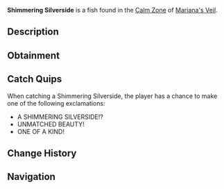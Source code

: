 {{FishInfobox
|image          = Shimmering Silverside.png
|rarity         = Mythical
|sea            = First Sea
|location       = [[Calm Zone]]
|sublocation    = 
|sources        = Fishing Rod
|radar_location = 
|prog_speed     = -20
|xp             = 2400
|weather        = Clear
|time           = Night
|season         = Spring
|bait           = Truffle Worm
|base_weight    = 70
|base_value     = 7800
|weight_range   = 45
|base_chance    = 3
|base_resil     = 20
}}
'''Shimmering Silverside''' is a {{Rarity|Mythical}} fish found in the [[Calm Zone]] of [[Mariana's Veil]].

== Description ==
{{Description|A sleek, silver fish with scales that shimmer like liquid metal.|Bestiary Entry}}

== Obtainment ==
{{Description|Located in clear waters with a unique indescribable shine, rarely spotted within the darkness.|Bestiary Hint}}
{{Fish Availability|
Mariana's Veil/Calm Zone
|top_rods      = 
Leviathan's Fang Rod\157884\317267.94;
Free Spirit Rod\149587.66\314154.29;
Trident Rod\145366.55\305289.38;
No-Life Rod\105025.33\222560.17;
Azure Of Lagoon\102553.71\219322.14;
Plastic Rod\61584.25\155820.6;
Fischer's Rod\61550.38\154887.42;
Adventurer's Rod\61137.29\153065.21;
Ethereal Prism Rod\98440.38\189171.95;
Seraphic Rod\98393.59\194646.01;
Rod Of The Forgotten Fang\93040.17\183999.92;
Challenger's Rod\92931.19\186010.53;
Rod Of The Exalted One\90674.84\180195.99;
Rod Of The Depths\88692.06\182326.43;
Depthseeker Rod\87658.86\186688.73;
Blazebringer Rod\87519.04\183801.81;
Zeus Rod\85865.1\176865.27;
Verdant Shear Rod\85018.39\180382.95;
Avalanche Rod\80440.84\168179.63;
Volcanic Rod\78040.06\163894.66;
Steady Rod\35820.5\80455.7
|recommended   = Trident Rod
}}

== Catch Quips ==
When catching a Shimmering Silverside, the player has a chance to make one of the following exclamations:
* A SHIMMERING SILVERSIDE!?
* UNMATCHED BEAUTY!
* ONE OF A KIND!

== Change History ==
{{Change History|{{subst:Current Version}}}}

== Navigation ==
{{Fish Navbox|Calm Zone}}